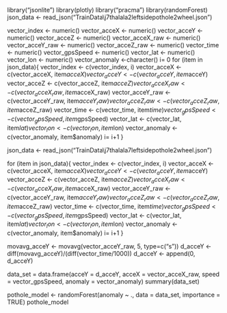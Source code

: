 library("jsonlite")
library(plotly)
library("pracma")
library(randomForest)
json_data <- read_json("TrainData\\j7thalala2leftsidepothole2wheel.json")

vector_index <- numeric()
vector_acceX <- numeric()
vector_acceY <- numeric()
vector_acceZ <- numeric()
vector_acceX_raw <- numeric()
vector_acceY_raw <- numeric()
vector_acceZ_raw <- numeric()
vector_time <- numeric()
vector_gpsSpeed <- numeric()
vector_lat <- numeric()
vector_lon <- numeric()
vector_anomaly <-character()
i= 0
for (item in json_data){
  vector_index <- c(vector_index, i)
  vector_acceX <- c(vector_acceX, item$acceX)
  vector_acceY <- c(vector_acceY, item$acceY)
  vector_acceZ <- c(vector_acceZ, item$acceZ)
  vector_acceX_raw <- c(vector_acceX_raw, item$acceX_raw)
  vector_acceY_raw <- c(vector_acceY_raw, item$acceY_raw)
  vector_acceZ_raw <- c(vector_acceZ_raw, item$acceZ_raw)
  vector_time <- c(vector_time, item$time)
  vector_gpsSpeed <- c(vector_gpsSpeed, item$gpsSpeed)
  vector_lat <- c(vector_lat, item$lat)
  vector_lon <- c(vector_lon, item$lon)
  vector_anomaly <- c(vector_anomaly, item$anomaly)
  i= i+1
}

json_data <- read_json("TrainData\\j7thalala7leftsidepothole2wheel.json")

for (item in json_data){
  vector_index <- c(vector_index, i)
  vector_acceX <- c(vector_acceX, item$acceX)
  vector_acceY <- c(vector_acceY, item$acceY)
  vector_acceZ <- c(vector_acceZ, item$acceZ)
  vector_acceX_raw <- c(vector_acceX_raw, item$acceX_raw)
  vector_acceY_raw <- c(vector_acceY_raw, item$acceY_raw)
  vector_acceZ_raw <- c(vector_acceZ_raw, item$acceZ_raw)
  vector_time <- c(vector_time, item$time)
  vector_gpsSpeed <- c(vector_gpsSpeed, item$gpsSpeed)
  vector_lat <- c(vector_lat, item$lat)
  vector_lon <- c(vector_lon, item$lon)
  vector_anomaly <- c(vector_anomaly, item$anomaly)
  i= i+1
}

movavg_acceY <- movavg(vector_acceY_raw, 5, type=c("s"))
d_acceY <- diff(movavg_acceY)/(diff(vector_time/1000))
d_acceY <- append(0, d_acceY)

data_set = data.frame(acceY = d_acceY, acceX = vector_acceX_raw, speed = vector_gpsSpeed, anomaly = vector_anomaly)
summary(data_set)

pothole_model <- randomForest(anomaly ~ ., data = data_set, importance = TRUE)
pothole_model